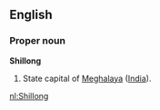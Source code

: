 ==English==
===Proper noun===
'''Shillong'''
#State capital of [[Meghalaya]] ([[India]]).

[[nl:Shillong]]